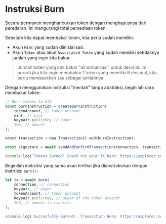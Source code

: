 
# Instruksi Burn

Secara permanen menghancurkan token dengan menghapusnya dari peredaran. Ini mengurangi total persediaan token.

Sebelum kita dapat membakar token, kita perlu sudah memiliki:
- Akun `Mint` yang sudah diinisialisasi.
- Akun `Token` atau akun `Associated Token` yang sudah memiliki setidaknya jumlah yang ingin kita bakar.

> Jumlah token yang kita bakar "dinormalisasi" untuk desimal. Ini berarti jika kita ingin membakar 1 token yang memiliki 6 desimal, kita perlu memasukkan `1e6` sebagai jumlahnya

<ArticleSection name="Instruksi Mentah" id="raw-instruction" level="h2" />

Dengan menggunakan instruksi "mentah" tanpa abstraksi, beginilah cara membakar token:

```ts
// Burn tokens to ATA 
const burnInstruction = createBurnInstruction(
    tokenAccount, // token account
    mint, // mint
    keypair.publicKey // owner
    1e6, // amount
);

const transaction = new Transaction().add(burnInstruction);

const signature = await sendAndConfirmTransaction(connection, transaction, [keypair]);

console.log(`Tokens Burned! Check out your TX here: https://explorer.solana.com/tx/${signature}?cluster=devnet`);
```

<ArticleSection name="Instruksi Terabstraksi" id="abstracted-instruction" level="h2" />

Beginilah instruksi yang sama akan terlihat jika diabstraksikan dengan instruksi `burn()`:

```ts  
let tx = await burn(
    connection, // connection
    keypair, // payer
    tokenAccount, // token account
    keypair.publicKey, // owner of the token account
    1e6, // amount to transfer
);

console.log(`Succesfully Burned!. Transaction Here: https://explorer.solana.com/tx/${tx}?cluster=devnet`)
```

<ArticleSection name="Instruksi Terverifikasi" id="checked-instruction" level="h2" />
